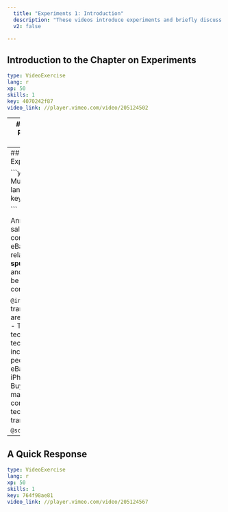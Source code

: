 ```yaml
---
  title: "Experiments 1: Introduction"
  description: "These videos introduce experiments and briefly discuss correlation and causation."
  v2: false

---
```

## Introduction to the Chapter on Experiments

```yaml
type: VideoExercise
lang: r
xp: 50
skills: 1
key: 4070242f87
video_link: //player.vimeo.com/video/205124502


```


---
## Multiple Choice: Rainfall in Sonoma County

```yaml
type: MultipleChoiceExercise
lang: r
xp: 50
skills: 1
key: f571c52e35



```

As mentioned in the video, rainfall in Sonoma County, California is highly correlated with eBay's total gross merchandise volume: 
![](https://assets.datacamp.com/production/repositories/1145/datasets/b97fef1a9b4ea4e8357ac2b39d04bf4c4e77cb34/ebayandsonomarainfall.png)

Which of the following answers could support a **causal explanation** for this relationship?

`@instructions`
- Across the world, people prefer to buy more eBay products on rainy days.
- Climate change has caused Sonoma County to have increased rainfall and has encouraged the global population to do more shopping from home.
- eBay sales and rainfall in Sonoma County have both been increasing at similar rates in recent years
- Rainfall motivates residents of Sonoma County to buy and sell goods on eBay at extraordinarily high rates

`@hint`





`@sct`
```undefined
msg1 = "This answer is close to correct, but not quite. Remember, eBay sells its goods to people across the world---why would the correlation be so strong with rainfall just in Sonoma County? Try again."
msg2 = "This is a possible explanation for the correlation between eBay sales and rainfall in Sonoma County, but not one that involves the rainfall causing the sales. Instead it would suggest that this correlation is spurious. Try again."
msg3 = "This is what it means for there to be a correlation between rainfall in Sonoma County and eBay sales, but it is not a causal explanation for this correlation. Try again."
msg4 = "Good Job. As ridiculous as this sounds, it is what a causal relationship between rainfall in Sonoma County and eBay sales might suggest. Of course, residents of Sonoma County would have to be providing a huge proportion of all eBay transactions for this to be correct."
test_mc(correct = 4, feedback_msgs = c(msg1,msg2,msg3,msg4))
```






---
## Multiple Choice: Experimental design

```yaml
type: MultipleChoiceExercise
lang: r
xp: 50
skills: 1
key: caffaa946e



```

Annual Apple iPhone sales are highly correlated with annual eBay sales. If this relationship is **spurious** (misleading and false), what might be causing this high correlation?

`@instructions`
- Most transactions on eBay are for Apple iPhones.
- Time causes technology sales and technology usage to increase
- Most people only shop on eBay using the iPhone's eBay app.
- Buying an iPhone makes people more comfortable with using technology for market transactions.





`@sct`
```undefined
msg1 = "This would suggest a causal relationship rather than a spurious correlation. Try again"
msg2 = "Correct! This would cause both iPhone and eBay sales to increase, but has nothing to say about a link between the two."
msg3 = "This would suggest a causal relationship rather than a spurious correlation. Try again"
msg4 = "This would suggest a causal relationship rather than a spurious correlation. Try again"
test_mc(correct = 2, feedback_msgs = c(msg1,msg2,msg3,msg4))
```






---
## A Quick Response

```yaml
type: VideoExercise
lang: r
xp: 50
skills: 1
key: 764f98ae81
video_link: //player.vimeo.com/video/205124567


```
